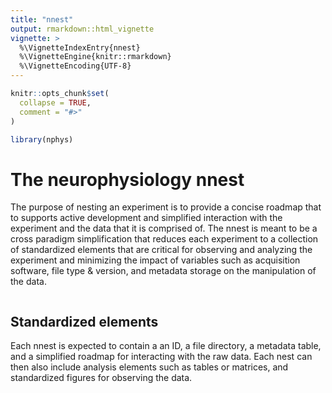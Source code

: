 ```yaml
---
title: "nnest"
output: rmarkdown::html_vignette
vignette: >
  %\VignetteIndexEntry{nnest}
  %\VignetteEngine{knitr::rmarkdown}
  %\VignetteEncoding{UTF-8}
---
```


```r
knitr::opts_chunk$set(
  collapse = TRUE,
  comment = "#>"
)
```

```r
library(nphys)
```

# The neurophysiology nnest

The purpose of nesting an experiment is to provide a concise roadmap that to 
supports active development and simplified interaction with the experiment and
the data that it is comprised of. The nnest is meant to be a cross paradigm simplification
that reduces each experiment to a collection of standardized elements that are 
critical for observing and analyzing the experiment and minimizing the impact of
variables such as acquisition software, file type & version, and metadata storage 
on the manipulation of the data. 


```r

```

## Standardized elements

Each nnest is expected to contain a an ID, a file directory, a metadata table, 
and a simplified roadmap for interacting with the raw data. Each nest can then also 
include analysis elements such as tables or matrices, and standardized figures for
observing the data.









